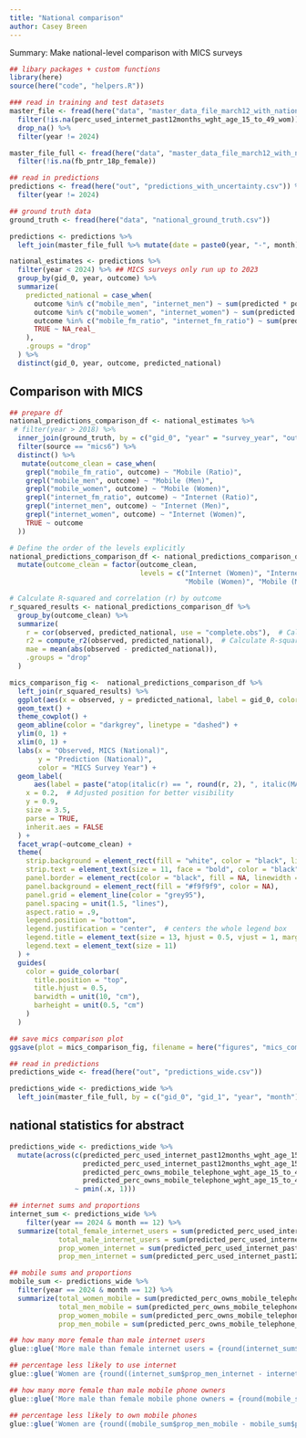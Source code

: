 ```yaml
---
title: "National comparison"
author: Casey Breen
---
```


Summary: Make national-level comparison with MICS surveys 

```r
## libary packages + custom functions 
library(here)
source(here("code", "helpers.R"))
```


```r
### read in training and test datasets 
master_file <- fread(here("data", "master_data_file_march12_with_national.csv")) %>%
  filter(!is.na(perc_used_internet_past12months_wght_age_15_to_49_wom)) %>% 
  drop_na() %>% 
  filter(year != 2024)

master_file_full <- fread(here("data", "master_data_file_march12_with_national.csv")) %>%
  filter(!is.na(fb_pntr_18p_female))

## read in predictions
predictions <- fread(here("out", "predictions_with_uncertainty.csv")) %>% 
  filter(year != 2024)

## ground truth data 
ground_truth <- fread(here("data", "national_ground_truth.csv")) 
```



```r
predictions <- predictions %>% 
  left_join(master_file_full %>% mutate(date = paste0(year, "-", month)), by = c("gid_0", "gid_1", "year"))

national_estimates <- predictions %>% 
  filter(year < 2024) %>% ## MICS surveys only run up to 2023
  group_by(gid_0, year, outcome) %>% 
  summarize(
    predicted_national = case_when(
      outcome %in% c("mobile_men", "internet_men") ~ sum(predicted * pop_all_age_male, na.rm = TRUE) / sum(pop_all_age_male, na.rm = TRUE),
      outcome %in% c("mobile_women", "internet_women") ~ sum(predicted * pop_all_age_female, na.rm = TRUE) / sum(pop_all_age_female, na.rm = TRUE),
      outcome %in% c("mobile_fm_ratio", "internet_fm_ratio") ~ sum(predicted * (pop_all_age_male + pop_all_age_female), na.rm = TRUE) / sum(pop_all_age_male + pop_all_age_female, na.rm = TRUE),
      TRUE ~ NA_real_
    ),
    .groups = "drop"
  ) %>% 
  distinct(gid_0, year, outcome, predicted_national)

```


## Comparison with MICS

```r
## prepare df 
national_predictions_comparison_df <- national_estimates %>% 
 # filter(year > 2018) %>%
  inner_join(ground_truth, by = c("gid_0", "year" = "survey_year", "outcome")) %>% 
  filter(source == "mics6") %>% 
  distinct() %>% 
   mutate(outcome_clean = case_when(
    grepl("mobile_fm_ratio", outcome) ~ "Mobile (Ratio)",
    grepl("mobile_men", outcome) ~ "Mobile (Men)",
    grepl("mobile_women", outcome) ~ "Mobile (Women)",
    grepl("internet_fm_ratio", outcome) ~ "Internet (Ratio)",
    grepl("internet_men", outcome) ~ "Internet (Men)",
    grepl("internet_women", outcome) ~ "Internet (Women)",
    TRUE ~ outcome
  ))

# Define the order of the levels explicitly
national_predictions_comparison_df <- national_predictions_comparison_df %>% 
  mutate(outcome_clean = factor(outcome_clean, 
                                levels = c("Internet (Women)", "Internet (Men)", "Internet (Ratio)",
                                           "Mobile (Women)", "Mobile (Men)", "Mobile (Ratio)")))

# Calculate R-squared and correlation (r) by outcome
r_squared_results <- national_predictions_comparison_df %>%
  group_by(outcome_clean) %>%
  summarize(
    r = cor(observed, predicted_national, use = "complete.obs"),  # Calculate correlation
    r2 = compute_r2(observed, predicted_national),  # Calculate R-squared
    mae = mean(abs(observed - predicted_national)), 
    .groups = "drop"
  )

mics_comparison_fig <-  national_predictions_comparison_df %>% 
  left_join(r_squared_results) %>% 
  ggplot(aes(x = observed, y = predicted_national, label = gid_0, color = year)) + 
  geom_text() +
  theme_cowplot() + 
  geom_abline(color = "darkgrey", linetype = "dashed") + 
  ylim(0, 1) + 
  xlim(0, 1) + 
  labs(x = "Observed, MICS (National)", 
       y = "Prediction (National)",
       color = "MICS Survey Year") + 
  geom_label(
      aes(label = paste("atop(italic(r) == ", round(r, 2), ", italic(MAE) == ", round(mae, 2), ")")),
    x = 0.2,  # Adjusted position for better visibility
    y = 0.9, 
    size = 3.5,
    parse = TRUE,
    inherit.aes = FALSE
  ) + 
  facet_wrap(~outcome_clean) + 
  theme(
    strip.background = element_rect(fill = "white", color = "black", linewidth = 0.8),
    strip.text = element_text(size = 11, face = "bold", color = "black"),
    panel.border = element_rect(color = "black", fill = NA, linewidth = 0.5),
    panel.background = element_rect(fill = "#f9f9f9", color = NA),
    panel.grid = element_line(color = "grey95"),
    panel.spacing = unit(1.5, "lines"),
    aspect.ratio = .9,
    legend.position = "bottom",
    legend.justification = "center",  # centers the whole legend box
    legend.title = element_text(size = 13, hjust = 0.5, vjust = 1, margin = margin(b = 4)),
    legend.text = element_text(size = 11)
  ) +
  guides(
    color = guide_colorbar(
      title.position = "top",
      title.hjust = 0.5,
      barwidth = unit(10, "cm"),
      barheight = unit(0.5, "cm")
    )
  )

## save mics comparison plot 
ggsave(plot = mics_comparison_fig, filename = here("figures", "mics_comparison.png"), height = 7, width = 10)
```


```r
## read in predictions
predictions_wide <- fread(here("out", "predictions_wide.csv")) 

predictions_wide <- predictions_wide %>% 
  left_join(master_file_full, by = c("gid_0", "gid_1", "year", "month"))
```


## national statistics for abstract 

```r
predictions_wide <- predictions_wide %>%
  mutate(across(c(predicted_perc_used_internet_past12months_wght_age_15_to_49_wom,
                  predicted_perc_used_internet_past12months_wght_age_15_to_49_men,
                  predicted_perc_owns_mobile_telephone_wght_age_15_to_49_wom,
                  predicted_perc_owns_mobile_telephone_wght_age_15_to_49_men),
                ~ pmin(.x, 1)))

## internet sums and proportions 
internet_sum <- predictions_wide %>% 
    filter(year == 2024 & month == 12) %>% 
  summarize(total_female_internet_users = sum(predicted_perc_used_internet_past12months_wght_age_15_to_49_wom * pop_all_age_female) ,
            total_male_internet_users = sum(predicted_perc_used_internet_past12months_wght_age_15_to_49_men * pop_all_age_male) ,
            prop_women_internet = sum(predicted_perc_used_internet_past12months_wght_age_15_to_49_wom * pop_all_age_female) / sum(pop_all_age_female),
            prop_men_internet = sum(predicted_perc_used_internet_past12months_wght_age_15_to_49_men * pop_all_age_male)  / sum(pop_all_age_male)) 

## mobile sums and proportions 
mobile_sum <- predictions_wide %>% 
  filter(year == 2024 & month == 12) %>% 
  summarize(total_women_mobile = sum(predicted_perc_owns_mobile_telephone_wght_age_15_to_49_wom * pop_all_age_female) ,
            total_men_mobile = sum(predicted_perc_owns_mobile_telephone_wght_age_15_to_49_men * pop_all_age_male) ,
            prop_women_mobile = sum(predicted_perc_owns_mobile_telephone_wght_age_15_to_49_wom * pop_all_age_female)  / sum(pop_all_age_female),
            prop_men_mobile = sum(predicted_perc_owns_mobile_telephone_wght_age_15_to_49_men * pop_all_age_male)  / sum(pop_all_age_male))

## how many more female than male internet users 
glue::glue('More male than female internet users = {round(internet_sum$total_male_internet_users - internet_sum$total_female_internet_users, 0)}')

## percentage less likely to use internet
glue::glue('Women are {round((internet_sum$prop_men_internet - internet_sum$prop_women_internet) / internet_sum$prop_men_internet * 100, 2)}% less likely than men to use the internet')

## how many more female than male mobile phone owners 
glue::glue('More male than female mobile phone owners = {round(mobile_sum$total_men_mobile - mobile_sum$total_women_mobile, 0)}')

## percentage less likely to own mobile phones
glue::glue('Women are {round((mobile_sum$prop_men_mobile - mobile_sum$prop_women_mobile) / mobile_sum$prop_men_mobile * 100, 2)}% less likely than men to own mobile phones')
```

